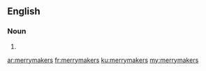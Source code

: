 ==English==

===Noun===
{{head|en|plural}}

# {{plural of|merrymaker|lang=en|nocat=1}}

[[ar:merrymakers]]
[[fr:merrymakers]]
[[ku:merrymakers]]
[[my:merrymakers]]